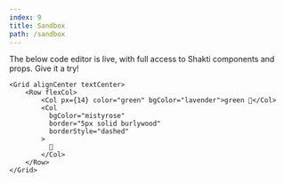 ```yaml
---
index: 9
title: Sandbox
path: /sandbox
---
```


The below code editor is live, with full access to Shakti components and props. Give it a try!

```tsx live=true
<Grid alignCenter textCenter>
    <Row flexCol>
        <Col px={14} color="green" bgColor="lavender">green 🌲</Col>
        <Col
          bgColor="mistyrose"
          border="5px solid burlywood"
          borderStyle="dashed"
        >
          🍄
        </Col>
    </Row>
</Grid>
```